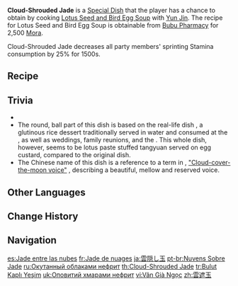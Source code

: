 {{Food Infobox
|id              = 108373
|description     = This sweet and sticky snack will somehow not affect your throat in any negative way, which is why it's Yun Jin's favorite. The aftertaste is most elegant, not something one would get sick of quickly. Come to think of it... This is quite a decent bit more than she would usually make for herself - but who are you to question her kindness?
|type            = Adventurer's Dishes
|effectType      = Stamina Reduction
|effect          = Decreases all party members' sprinting Stamina consumption by '''25%''' for 1500s.
|effect_att1     = Stamina
|effect_att2     = Sprinting Stamina
|quality         = 2
|character       = Yun Jin
|base            = Lotus Seed and Bird Egg Soup
}}
'''Cloud-Shrouded Jade''' is a [[Special Dish]] that the player has a chance to obtain by cooking [[Lotus Seed and Bird Egg Soup]] with [[Yun Jin]].  The recipe for Lotus Seed and Bird Egg Soup is obtainable from [[Bubu Pharmacy]] for 2,500 [[Mora]].

Cloud-Shrouded Jade decreases all party members' sprinting Stamina consumption by 25% for 1500s.

==Recipe==
{{Recipe
|type = Cooking
|character = Yun Jin
|Lotus Head = 1
|Bird Egg = 1
|Sugar = 1
|sort = Lotus Head;Bird Egg;Sugar
}}

==Trivia==
* {{Mail Attachments by Category List}}
* The round, ball part of this dish is based on the real-life dish {{w|Tangyuan (food)|tangyuan}} {{Lang|zh=汤圆|zh_rm=tāngyuán}}, a glutinous rice dessert traditionally served in water and consumed at the {{w|Lantern Festival}}, as well as weddings, family reunions, and the {{w|Dongzhi Festival|Winter Solstice Festival}}. This whole dish, however, seems to be lotus paste stuffed tangyuan served on egg custard, compared to the original dish.
* The Chinese name of this dish is a reference to a term in {{w|Beijing Opera}}, [https://baike.baidu.com/item/云遮月/6099911 "Cloud-cover-the-moon voice"] {{Lang|zh=云遮月|zh_rm=Yún Zhē Yùe}}, describing a beautiful, mellow and reserved voice.

==Other Languages==
{{Other Languages
|en      = Cloud-Shrouded Jade
|zhs     = 云遮玉
|zhs_rm  = Yún Zhē Yù
|zht     = 雲遮玉
|zht_rm  = Yún Zhē Yù
|zh_tl   = Cloud-Covered Jade
|ja      = 雲隠し玉
|ja_rm   = Kumo Kakushi Tama{{Assumed}}
|ja_tl   = Cloud-Covered Jade
|ko      = {{tt|옥|玉}}을 가린 구름
|ko_rm   = Ok-eul Garin Gureum
|ko_tl   = Cloud-Covered Jade
|es      = Jade entre las nubes
|es_tl   = Jade Among the Clouds
|fr      = Jade de nuages
|fr_tl   = Cloud Jade
|ru      = Окутанный облаками нефрит
|ru_tl   = Cloud-Shrouded Jade
|th      = Cloud-Shrouded Jade
|vi      = Vân Già Ngọc
|vi_tl   = Cloud Covered Jade
|de      = Wolkenumhüllte Jade
|de_tl   = Cloud-Shrouded Jade
|id      = Cloud-Shrouded Jade
|pt      = Nuvens Sobre Jade
|pt_tl   = Clouds Over Jade
|tr      = Bulut Kaplı Yeşim
|tr_tl   = Cloud Covered Jade
|it      = Giada nubilosa
|it_tl   = Nubilous Jade
}}

==Change History==
{{Change History|2.4}}

==Navigation==
{{Food Navbox|type=Special Dishes}}

[[es:Jade entre las nubes]]
[[fr:Jade de nuages]]
[[ja:雲隠し玉]]
[[pt-br:Nuvens Sobre Jade]]
[[ru:Окутанный облаками нефрит]]
[[th:Cloud-Shrouded Jade]]
[[tr:Bulut Kaplı Yeşim]]
[[uk:Оповитий хмарами нефрит]]
[[vi:Vân Già Ngọc]]
[[zh:雲遮玉]]
